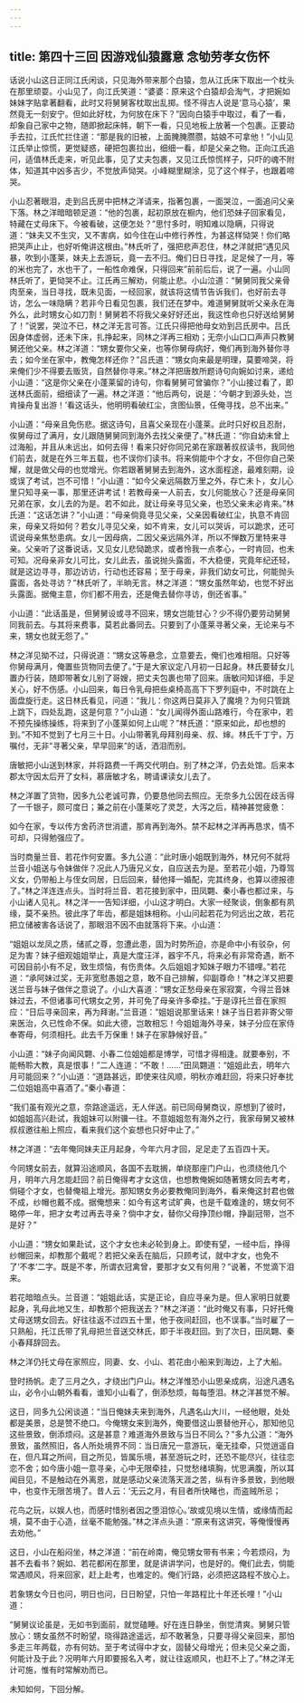 ```yaml
---
---
---
```

title: 第四十三回 因游戏仙猿露意 念劬劳孝女伤怀
---



话说小山这日正同江氏闲谈，只见海外带来那个白猿，忽从江氏床下取出一个枕头在那里顽耍。小山见了，向江氏笑道：“婆婆：原来这个白猿却会淘气，才把婉如妹妹字贴拿著翻看，此时又将舅舅客枕取出乱掷。怪不得古人说是‘意马心猿’，果然竟无一刻安宁。但如此好枕，为何放在床下？”因向白猿手中取过，看了一看，却象自己家中之物，随即掀起床帏，朝下一看，只见地板上放著一个包裹。正要动手去拉，江氏忙拦住道：“那是我的旧被，上面腌腌臜臜，姑娘不可拿他！”小山见江氏举止惊慌，更觉疑惑，硬把包裹拉出，细细一看，却是父亲之物。正向江氏追问，适值林氏走来，听见此事，见了丈夫包裹，又见江氏惊慌样子，只吓的魂不附体，知道其中凶多吉少，不觉放声恸哭。小峰糊里糊涂，见了这个样子，也跟着啼哭。

小山忍著眼泪，走到吕氏房中把林之洋请来，指著包裹，一面哭泣，一面追问父亲下落。林之洋暗暗顿足道：“他的包裹，起初原放在橱内，他们恐妹子回家看见，特藏在丈母床下。今被看破，这便怎处？”思忖多时，明知难以隐瞒，只得说道：“妹夫又不生灾，又不害病，如今住在山中修行养性，为甚这样恸哭！你们略把哭声止止，也好听俺讲这根由。”林氏听了，强把悲声忍住，林之洋就把“遇见风暴，吹到小蓬莱，妹夫上去游玩，竟一去不归。俺们日日寻找，足足候了一月，等的米也完了，水也干了，一船性命难保，只得回来”前前后后，说了一遍。小山同林氏听了，更恸哭不止。江氏再三解劝，何能止悲。小山泣道：“舅舅同我父亲骨肉至亲，当日寻找，既未见面，一经回家，就该将这情节告诉我们，也好前去寻访，怎么一味隐瞒？若非今日看见包裹，我们还在梦中。难道舅舅就听父亲永在海外么，此时甥女心如刀割！舅舅若不将我父亲好好还出，我这性命也只好送给舅舅了！”说罢，哭泣不已，林之洋无言可答。江氏只得把他母女劝到吕氏房中。吕氏因身体虚弱，还未下床，扎挣起来，同林之洋再三相劝；无奈小山口口声声只教舅舅还他父亲。林之洋道：“甥女要你父亲，也等你舅母病好，俺们再到海外替你寻去；如今坐在家中，教俺怎样还你？”吕氏道：“甥女向来最是明理，莫要啼哭，将来俺们少不得要去贩货，自然替你寻来。”林之洋把唐敖所题诗句向婉如讨来，递给小山道：“这是你父亲在小蓬莱留的诗句，你看舅舅可曾骗你？”小山接过看了，即送林氏面前，细细读了一遍。林之洋道：“他后两句，说是：‘今朝才到源头处，岂肯操舟复出游！’看这话头，他明明看破红尘，贪图仙景，任俺寻找，总不出来。”

小山道：“母亲且免伤悲。据这诗句，且喜父亲现在小蓬莱。此时只好权且忍耐，俟舅母过了满月，女儿跟随舅舅同到海外去找父亲便了。”林氏道：“你自幼未曾上过海船，并且从未远出，如何去得！看来只好你同兄弟在家跟著叔叔读书，我同他们前去，就是在外三年五载，也不误你们读书。将来倘能中个才女，不但你自己荣耀，就是做父母的也觉增光。你若跟著舅舅去到海外，这水面程途，最难刻期，设或误了考试，岂不可惜！”小山道：“如今父亲远隔数万里之外，存亡未卜，女儿心里只知寻亲一事，那里还讲考试！若教母亲一人前去，女儿何能放心？还是母亲同兄弟在家，女儿去的为是。若不如此，就让母亲寻见父亲，也恐父亲未必肯来。”林氏道：“这话怎讲？”小山道：“母亲倘竟寻见父亲，父亲因看破红尘，执意不肯回来，母亲又将如何？若女儿寻见父亲，如不肯来，女儿可以哭诉，可以跪求，还可谎说母亲焦愁患病。女儿一因母病，二因父亲远隔外洋，所以不惮数万里特来寻亲。父亲听了这番说话，又见女儿悲恸跪求，或者怜我一点孝心，一时肯回，也未可知。况母亲非女儿可比，女儿此去，虽说抛头露面，不大稳便，究竟年纪还轻，就是这边寻寻，那边访访，行动也还容易；至于母亲，非我们幼女可比，何能抛头露面，各处寻访？”林氏听了，半晌无言。林之洋道：“甥女虽然年幼，也觉不好出头露面。据俺主意，你们都不用去，还是俺去替你寻访，倒还省事。”

小山道：“此话虽是，但舅舅设或寻不回来，甥女岂能甘心？少不得仍要劳动舅舅同我前去。与其将来费事，莫若此番同去。只要到了小蓬莱寻著父亲，无论来与不来，甥女也就无怨了。”

林之洋见拗不过，只得说道：“甥女这等悬念，立意要去，俺们也难相阻。只好等你舅母满月，俺置些货物同去便了。”于是大家议定八月初一日起身。林氏要替女儿置办行装，随即带著女儿别了哥嫂，把丈夫包裹也带了回来。唐敏问知详细，手足关心，好不伤感。小山回来，每日令乳母把些桌椅高高下下罗列庭中，不时跳在上面盘旋行走。这日林氏看见，问道：“我儿：你这两日莫非入了魔境？为何只管跳上跳下，四处乱跑，这是何意？”小山道：“女儿闻得外面山路难行，今在家中，若不预先操练操练，将来到了小蓬莱如何上山呢？”林氏道：“原来如此，却也想的到。”不知不觉到了七月三十日。小山带著乳母拜别母亲、叔、婶。林氏千丁宁，万嘱付，无非“寻著父亲，早早回来”的话，洒泪而别。

唐敏把小山送到林家，并将路费一千两交代明白。别了林之洋，仍去处馆。后来本郡太守因太后开了女科，慕唐敏才名，聘请课读女儿去了。

林之洋置了货物，因多九公老诚可靠，仍要恳他同去照应。无奈多九公因在歧舌得了一千银子，颇可度日；兼之前在小蓬莱吃了灵芝，大泻之后，精神甚觉疲惫：

如今在家，专以传方舍药济世消遣，那肯再到海外。禁不起林之洋再再恳求，情不可却，只得勉强应了。

当时商量兰音、若花作何安置。多九公道：“此时唐小姐既到海外，林兄何不就将兰音小姐送与令妹做伴？况此人乃唐兄义女，自应送去为是。至若花小姐，乃尊驾义女，仍带船上与侄女同居，日后回来，替他择一婚配，完其终身，也算以德报德了。”林之洋连连点头。当时将兰音、若花接到家中，田凤翾、秦小春也都过来，与小山诸人见礼。林之洋一一告知详细，小山这才明白。大家一经聚谈，倒象都有夙缘，莫不亲热。彼此序了年齿，都是姐妹相称。小山问起若花为何远出之故，若花把立储被害各话说了，那眼泪不因不由就落将下来。小山道：

“姐姐以龙凤之质，储贰之尊，忽遭此患，固为时势所迫，亦是命中小有驳杂，何足为害？妹子细观姐姐举止，真是大度汪洋，器宇不凡，将来必有非常奇遇，断不可因目前小有不足，致生烦恼，有伤贵体。久后姐姐才知妹子眼力不错哩。”若花道：“承阿妹过奖，无非宽慰愚姐之意，敢不自己排解，仰副尊命！”林之洋又把要送兰音与妹子做伴之意说了。小山大喜道：“甥女正愁母亲在家寂寞，今得兰音妹妹过去，不但诸事可代甥女之劳，并可免了母亲许多牵挂。”于是谆托兰音在家照应：“日后寻亲回来，再为拜谢。”兰音道：“姐姐说那里话来！妹子当日若非寄父带来医治，久已性命不保。如此大德，岂敢相忘！今姐姐海外寻亲，妹子分应在家侍奉寄母，何须相托。此去千万保重！妹子在家静候好音。”

小山道：“妹子向闻风翾、小春二位姐姐都是博学，可惜才得相逢。就要奉别，不能畅聆大教，真是恨事！”二人连道：“不敢！……”田凤翾道：“姐姐此去，明年六月可能回来？”小山道：“道路甚远，即使来往风顺，明秋亦难赶回，将来只好奉扰二位姐姐高中喜酒了。”秦小春道：

“我们虽有观光之意，奈路途遥远，无人伴送。前已同母舅商议，原想到了彼时，如姐姐高兴赴试，我姐妹可以附骥一往。不意姐姐忽有海外之行，我家母舅又被林叔叔邀往船上照应，看来我们这个妄想也只好中止了。”

林之洋道：“去年俺同妹夫正月起身，今年六月才回，足足走了五百四十天。

今同甥女前去，就算沿途顺风，各国不去耽搁，单绕那座门户山，也须绕他几个月，明年六月怎能赶回？前日俺得考才女这信，也想教俺婉如随著甥女同去考考，倘碰个才女，也替俺祖上增光。那知甥女务必要教俺同到海外，看来俺这封君也做不成，纱帽也戴不成。据俺想来：如今有这考试旷典，也是千载难逢的，甥女何不略停一年，把才女考过再去寻亲？倘中才女，替你父母挣顶纱帽，挣副冠带，岂不是好？”

小山道：“甥女如果赴试，这个才女也未必轮到身上。即使有望，一经中后，挣得纱帽回来，却教那个戴呢？若把父亲丢在脑后，只顾考试，就中才女，也免不了‘不孝’二字。既是不孝，所谓衣冠禽曾，要那才女又有何用？”说著，不觉滴下泪来。

若花暗暗点头。兰音道：“姐姐此话，实是正论，自应寻亲为是。但人家明日就要起身，乳母此地又生，却教那个把我送去？”林之洋道：“此时俺又有事，只好托俺丈母送甥女回去。好往往返不过四五十里，他于夜间赶回，也不误事。”当时雇了一只熟船，托江氏带了乳母把兰音送交林氏，即于半夜赶回。到了次日，田凤翾、秦小春拜辞回去。

林之洋仍托丈母在家照应，同妻、女、小山、若花由小船来到海边，上了大船。

登时扬帆。走了三月之久，才绕出门户山。林之洋惟恐小山思亲成病，沿途凡遇名山，必令小山朝外看看，谁知小山看了，倒添愁烦，每每堕泪。林之洋甚觉不解。

这日，同多九公闲谈道：“当日俺妹夫来到海外，凡遇名山大川，一经他眼，处处都是美景，总是赞不绝口。今俺甥女来到海外，俺要借这山景替他开心，那知他见这些景致，倒添烦闷。这是甚意？难道海外景致与当日不同么？”多九公道：“海外景致，虽然照旧，各人所处境界不同：当日唐兄一意游玩，毫无挂牵，只觉逍遥自在，但凡耳之所间，目之所见，皆属乐境，甚至游玩之时，还恐不能尽兴，往往恋恋不舍；如今唐小姐一意寻亲，心中无限牵挂，只觉愁绪填胸，忧思满腹，所以耳闻目见，不是触动在外离恩，就是感动父亲流落天涯之苦，纵有许多景致，到他眼中，也变作无限苦境了。昔人云：‘无云之月，有目者所快睹也，而盗贼所忌；

花鸟之玩，以娱人也，而感时惜别者因之堕泪惊心。’故或见境以生情，或缘情而起境，莫不由于心造，丝毫不能勉强。”林之洋点头道：“原来有这讲究，等俺慢慢再去劝他。”

这日，小山在船闷坐，林之洋道：“前在岭南，俺见甥女带有书来；今若烦闷，为甚不去看书？婉如、若花都闲在那里，就是讲讲学问，也是好的。俺们此去，倘能常遇顺风，将来回家，赶上赴考，也难定的。俺们行路，必须把这路程不放心上。

若象甥女今日也问，明日也问，日日盼望，只怕一年路程比十年还长哩！”小山道：

“舅舅议论虽是，无如书到面前，就觉磕睡。好在连日静坐，倒觉清爽。舅舅只管放心：甥女虽然不时盼望，晓得路途遥远，却不敢著急，只要寻得父亲回来，那怕多走三年两载，亦有何妨。至于考试得中才女，固替父母增光；但未见父亲之面，何能计及于此？况明年六月即要报名入考，就让往返顺风，也赶不上了。”林之洋无计可施，惟有时常解劝而已。

未知如何，下回分解。